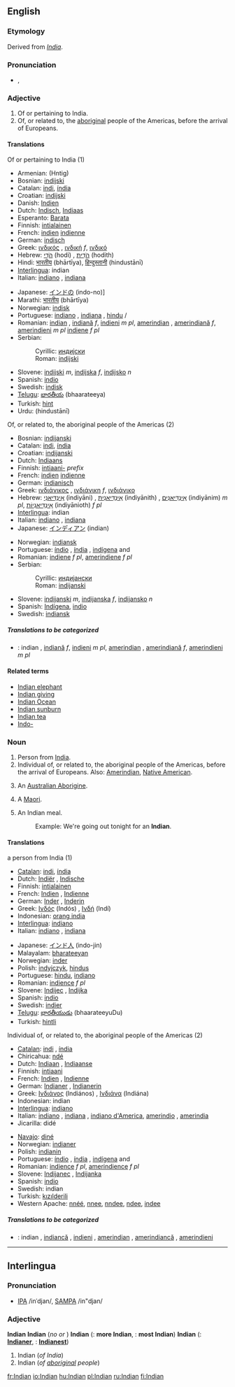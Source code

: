 ==English==

{{rank|prepared|support|bit|824|Indian|produce|drawn|field}}

===Etymology===
Derived from ''[[India]]''.

===Pronunciation===
*{{IPA|/ˈɪndiən/}}, {{SAMPA|/"Indi@n/}}

===Adjective===
{{en-adj|-}}

#Of or pertaining to India.
#Of, or related to, the [[aboriginal]] people of the Americas, before the arrival of Europeans.
====Translations====
;Of or pertaining to India (1)
{{top}}
*Armenian: (Hntig)
*Bosnian: [[indijski#Bosnian|indijski]] {{m}}
*Catalan: [[indi]], {{m}} [[índia]] {{f}}
*Croatian: [[indijski#Croatian|indijski]] {{m}}
*Danish: [[Indien]]
*Dutch: [[Indisch]], [[Indiaas]]
*Esperanto: [[Barata]]
*Finnish: [[intialainen]]
*French: [[indien]] {{m}} [[indienne]] {{f}}
*German: [[indisch]]
*Greek: [[ινδικός]] {{m}}, [[ινδική]] ''f'', [[ινδικό]] {{n}}
*Hebrew: [[הֹדִי]] (hodi) {{m}}, [[הֹדִית]] (hodith) {{f}} 
*Hindi: [[भारतीय]] (bhārtīya), [[हिन्दुस्तानी]] (hindustānī)
*[[Interlingua]]: indian
*Italian: [[indiano]] {{m}}, [[indiano|indiana]] {{f}}
{{mid}}
*Japanese: [[インドの]] (indo-no)]
*Marathi: [[भारतीय]] (bhārtīya)
*Norwegian: [[indisk]]
*Portuguese: [[indiano]] {{m}}, [[indiana]] {{f}}, [[hindu]] {{m}}/{{f}}
*Romanian: [[indian]] {{m}}, [[indiană]] ''f'', [[indieni]] ''m pl'', [[amerindian]] {{m}}, [[amerindiană]] ''f'', [[amerindieni]] ''m pl'' [[indiene]] ''f pl''
*Serbian:
*:Cyrillic: [[индијски#Serbian|индијски]] {{m}}
*:Roman: [[indijski#Serbian|indijski]] {{m}}
*Slovene: [[indijski]] ''m'', [[indijska]] ''f'', [[indijsko]] ''n''
*Spanish: [[indio]]
*Swedish: [[indisk]]
*[[Telugu]]: [[భారతీయ]] (bhaarateeya)
*Turkish: [[hint]]
*Urdu: {{URchar|[[ہندوستانی]]}} (hindustānī)
{{bottom}}

;Of, or related to, the aboriginal people of the Americas (2)
{{top}}
*Bosnian: [[indijanski#Bosnian|indijanski]] {{m}}
*Catalan: [[indi]], {{m}} [[índia]] {{f}}
*Croatian: [[indijanski#Croatian|indijanski]] {{m}}
*Dutch: [[Indiaans]]
*Finnish: [[intiaani-]] ''prefix''
*French: [[indien]] {{m}} [[indienne]] {{f}}
*German: [[indianisch]]
*Greek: [[ινδιάνικος]] {{m}}, [[ινδιάνικη]] ''f'', [[ινδιάνικο]] {{n}}
*Hebrew: [[אִינְדִּיַאנִי]] (indiyāni) {{m}}, [[אִינְדִּיַאנִית]] (indiyānith) {{f}}, [[אִינְדִּיַאנִים]] (indiyānim) ''m pl'', [[אִינְדִּיַאנִיוֹת]] (indiyānioth) ''f pl''
*[[Interlingua]]: indian
*Italian: [[indiano]] {{m}}, [[indiano|indiana]] {{f}} 
*Japanese: [[インディアン]] (indian)
{{mid}}
*Norwegian: [[indiansk]]
*Portuguese: [[índio]] {{m}}, [[índia]] {{f}}, [[indígena]] {{m}} and {{f}}
*Romanian: [[indiene]] ''f pl'', [[amerindiene]] ''f pl''
*Serbian:
*:Cyrillic: [[индијански#Serbian|индијански]] {{m}}
*:Roman: [[indijanski#Serbian|indijanski]] {{m}}
*Slovene: [[indijanski]] ''m'', [[indijanska]] ''f'', [[indijansko]] ''n''
*Spanish: [[Indígena]], [[indio]]
*Swedish: [[indiansk]]
{{bottom}}

=====Translations to be categorized=====
{{checktrans}}
{{top}}
{{mid}}
*{{ttbc|Romanian}}: indian {{m}}, [[indiană]] ''f'', [[indieni]] ''m pl'', [[amerindian]] {{m}}, [[amerindiană]] ''f'', [[amerindieni]] ''m pl''
{{bottom}}

====Related terms====
*[[Indian elephant]]
*[[Indian giving]]
*[[Indian Ocean]]
*[[Indian sunburn]]
*[[Indian tea]]
*[[Indo-]]

===Noun===
{{en-noun}}

#Person from [[India]].
#Individual of, or related to, the aboriginal people of the Americas, before the arrival of Europeans. Also: [[Amerindian]], [[Native American]].
#{{obsolete}} An [[Australian Aborigine]].
#{{obsolete}} A [[Maori]].
# {{UK}} An Indian meal.
#:Example:  We're going out tonight for an '''Indian'''.

====Translations====
;a person from India (1)
{{top}}
*[[Catalan]]: [[indi]],{{m}} [[índia]] {{f}}
*Dutch: [[Indiër]] {{m}}, [[Indische]] {{f}}
*Finnish: [[intialainen]]
*French: [[Indien]] {{m}}, [[Indienne]] {{f}}
*German: [[Inder]] {{m}}, [[Inderin]] {{f}}
*Greek: [[Ινδός]] (Indós) {{m}}, [[Ινδή]] (Indí) {{f}}
*Indonesian: [[orang india]]
*[[Interlingua]]: [[indiano]]
*Italian: [[indiano]] {{m}}, [[indiano|indiana]] {{f}}
{{mid}}
*Japanese: [[インド人]] (indo-jin)
*Malayalam: [[bharateeyan]]
*Norwegian: [[inder]] {{m}}
*Polish: [[indyjczyk]], [[hindus]]
*Portuguese: [[hindu]], [[indiano]]
*Romanian: [[indience]] ''f pl''
*Slovene: [[Indijec]] {{m}}, [[Indijka]] {{f}}
*Spanish: [[indio]]
*Swedish: [[indier]]
*[[Telugu]]: [[భారతీయుడు]] (bhaarateeyuDu)
*Turkish: [[hintli]]
{{bottom}}

;Individual of, or related to, the aboriginal people of the Americas (2)
{{top}}
*[[Catalan]]: [[indi]] {{m}},  [[índia]] {{f}}
*Chiricahua: [[ndé]]
*Dutch: [[Indiaan]] {{m}}, [[Indiaanse]] {{f}}
*Finnish: [[intiaani]]
*French: [[Indien]] {{m}}, [[Indienne]] {{f}}
*German: [[Indianer]] {{m}}, [[Indianerin]] {{f}}
*Greek: [[Ινδιάνος]] (Indiános) {{m}}, [[Ινδιάνα]] (Indiána) {{f}}
*Indonesian: indian
*[[Interlingua]]: [[indiano]]
*Italian: [[indiano]] {{m}}, [[indiano|indiana]] {{f}}, [[w:it:Indiani_d%27America|indiano d'America]], [[amerindio]] {{m}}, [[amerindio|amerindia]] {{f}} 
*Jicarilla: didé
{{mid}}
*[[Navajo]]: [[diné]]
*Norwegian: [[indianer]] {{m}}
*Polish: [[indianin]]
*Portuguese: [[índio]] {{m}}, [[índia]] {{f}}, [[indígena]] {{m}} and {{f}}
*Romanian: [[indience]] ''f pl'', [[amerindience]] ''f pl''
*Slovene: [[Indijanec]] {{m}}, [[Indijanka]] {{f}}
*Spanish: [[indio]]
*Swedish: indian
*Turkish: [[kızılderili]]
*Western Apache: [[nnéé]], [[nnee]], [[nndee]], [[ndee]], [[indee]]
{{bottom}}

=====Translations to be categorized=====
{{checktrans}}
{{top}}
{{mid}}
*{{ttbc|Romanian}}: indian {{m}}, [[indiancă]] {{f}}, [[indieni]] {{m}} {{p}}, [[amerindian]] {{m}}, [[amerindiancă]] {{f}}, [[amerindieni]] {{m}} {{p}}
{{bottom}}

----

==Interlingua==

===Pronunciation===
*[[w:IPA|IPA]] /inˈdjan/, [[w:SAMPA|SAMPA]] /in"djan/

===Adjective===
'''Indian'''
'''Indian'''  (''no'' {{compar}} ''or'' {{superl}})
'''Indian'''  ({{compar}}: '''more Indian''', {{superl}}: '''most Indian''')
'''Indian'''  ({{compar}}: '''[[Indianer]]''', {{superl}}: '''[[Indianest]]''')

#Indian (''of India'')
#Indian (''of [[aboriginal]] people'')

[[fr:Indian]]
[[io:Indian]]
[[hu:Indian]]
[[pl:Indian]]
[[ru:Indian]]
[[fi:Indian]]
